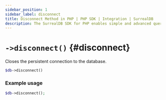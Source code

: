 ```yaml
---
sidebar_position: 1
sidebar_label: disconnect
title: Disconnect Method in PHP | PHP SDK | Integration | SurrealDB
description: The SurrealDB SDK for PHP enables simple and advanced querying of a remote or embedded database.
---
```


# `->disconnect()` {#disconnect}

Closes the persistent connection to the database.

```php title="Method Syntax"
$db->disconnect()
```

### Example usage
```php
$db->disconnect();
```